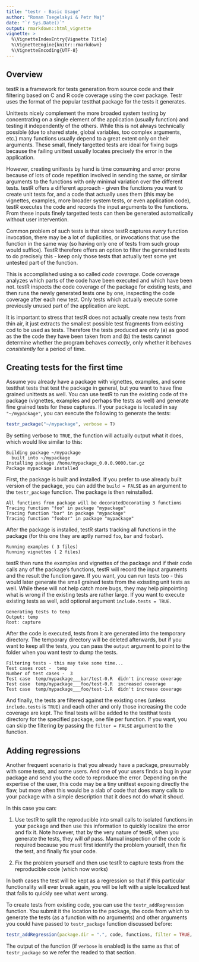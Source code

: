 ```yaml
---
title: "testr - Basic Usage"
author: "Roman Tsegelskyi & Petr Maj"
date: "`r Sys.Date()`"
output: rmarkdown::html_vignette
vignette: >
  %\VignetteIndexEntry{Vignette Title}
  %\VignetteEngine{knitr::rmarkdown}
  %\VignetteEncoding{UTF-8}
---
```


## Overview

testR is a framework for tests generation from source code and their filtering based on C and R code coverage using the covr package. Testr uses the format of the popular testthat package for the tests it generates. 

Unittests nicely complement the more broaded system testing by concentrating on a single element of the application (usually function) and testing it independently of the others. While this is not always technically possible (due to shared state, global variables, too complex arguments, etc.) many functions usually depend to a great extent only on their arguments. These small, finely targetted tests are ideal for fixing bugs because the failing unittest usually locates precisely the error in the application.

However, creating unittests by hand is time consuming and error prone because of lots of code repetition involved in sending the same, or similar arguments to the functions with only minimal variation over the different tests. testR offers a different approach - given the functions you want to create unit tests for, and a code that actually uses them (this may be vignettes, examples, more broader system tests, or even application code), testR executes the code and records the input arguments to the functions. From these inputs finely targetted tests can then be generated automatically without user intervention. 

Common problem of such tests is that since testR captures *every* function invocation, there may be a lot of duplicities, or invocations that use the function in the same way (so having only one of tests from such group would suffice). TestR therefore offers an option to filter the generated tests to do precisely this - keep only those tests that actually test some yet untested part of the function.

This is accomplished using a so called *code coverage*. Code coverage analyzes which parts of the code have been executed and which have been not. testR inspects the code coverage of the package for existing tests, and then runs the newly generated tests one by one, inspecting the code coverage after each new test. Only tests which actually execute some previously unused part of the application are kept. 

It is important to stress that testR does not actually create new tests from thin air, it just extracts the smallest possible test fragments from existing cod to be used as tests. Therefore the tests produced are only (a) as good as the the code they have been taken from and (b) the tests cannot determine whether the program behaves *correctly*, only whether it behaves *consistently* for a period of time. 

## Creating tests for the first time 

Assume you already have a package with vignettes, examples, and some testthat tests that test the package in general, but you want to have fine grained unittests as well. You can use testR to run the existing code of the package (vignettes, examples and perhaps the tests as well) and generate fine grained tests for these captures. If your package is located in say `"~/mypackage"`, you can execute the following to generate the tests:

```R
testr_package("~/mypackage", verbose = T)
```

By setting verbose to `TRUE`, the function will actually output what it does, which would like similar to this:

```
Building package ~/mypackage
  built into ~/mypackage
Installing package /home/mypackage_0.0.0.9000.tar.gz 
Package mypackage installed
```
First, the package is built and installed. If you prefer to use already built version of the package, you can add the `build = FALSE` as an argument to the `testr_package` function. The package is then reinstalled. 

```
All functions from package will be decoratedDecorating 3 functions
Tracing function "foo" in package "mypackage"
Tracing function "bar" in package "mypackage"
Tracing function "foobar" in package "mypackage"
```

After the package is installed, testR starts tracking all functions in the package (for this one they are aptly named `foo`, `bar` and `foobar`). 

```
Running examples ( 3 files)
Running vignettes ( 2 files)
```

testR then runs the examples and vignettes of the package and if their code calls any of the package's functions, testR will record the input arguments and the result the function gave. If you want, you can run tests too - this would later generate the small grained tests from the exissting unit tests as well. While these will not help catch more bugs, they may help pinpointing what is wrong if the existing tests are rather large. If you want to execute existing tests as well, add optional argument `include.tests = TRUE`. 

```
Generating tests to temp 
Output: temp 
Root: capture 
```

After the code is executed, tests from it are generated into the temporary directory. The temporary directory will be deleted afterwards, but if you want to keep all the tests, you can pass the `output` argument to point to the folder when you want testr to dump the tests. 

```
Filtering tests - this may take some time...
Test cases root -  temp 
Number of test cases -  3 
Test case  temp/mypackage___bar/test-0.R  didn't increase coverage
Test case  temp/mypackage___foo/test-0.R  increased coverage
Test case  temp/mypackage___foo/test-1.R  didn't increase coverage
```
And finally, the tests are filtered against the existing ones (unless `include.tests` is `TRUE`) and each other and only those increasing the code coverage are kept. The final tests will be added to the testthat tests directory for the specified package, one file per function. If you want, you can skip the filtering by passing the `filter = FALSE` argument to the function.

## Adding regressions

Another frequent scenario is that you already have a package, presumably with some tests, and some users. And one of your users finds a bug in your package and send you the code to reproduce the error. Depending on the expertise of the user, this code may be a tiny unittest exposing directly the flaw, but more often this would be a slab of code that does many calls to your package with a simple description that it does not do what it shoud.

In this case you can:

1. Use testR to split the reproducible into small calls to isolated functions in your package and then use this information to quickly localize the error and fix it. Note however, that by the very nature of testR, when you generate the tests, they will *all* pass. Manual inspection of the code is required because you must first identify the problem yourself, then fix the test, and finally fix your code.

2. Fix the problem yourself and then use testR to capture tests from the reproducible code (which now works)

In both cases the test will be kept as a regression so that if this particular functionality will ever break again, you will be left with a siple localized test that fails to quickly see what went wrong.

To create tests from existing code, you can use the `testr_addRegression` function. You submit it the location to the package, the code from which to generate the tests (as a function with no arguments) and other arguments you could have passed to `testr_package` function discussed before:

```R
testr_addRegression(package.dir = ".", code, functions, filter = TRUE, build = TRUE, timed = FALSE, output, verbose = testr_options("verbose"))
```

The output of the function (if `verbose` is enabled) is the same as that of `testr_package` so we refer the readed to that section. 

